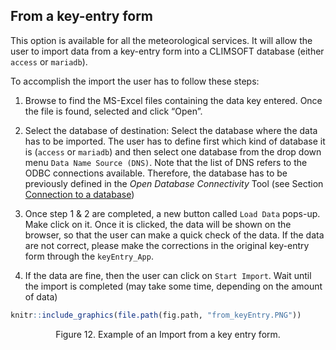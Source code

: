 ## From a key-entry form
This option is available for all the meteorological services. It will allow the user to import data from a key-entry form into a CLIMSOFT database (either `access` or `mariadb`).

To accomplish the import the user has to follow these steps:

1. Browse to find the MS-Excel files containing the data key entered. Once the file is found, selected and click "Open".

2. Select the database of destination: Select the database where the data has to be imported. The user has to define first which kind of database it is (`access` or `mariadb`) and then select one database from the drop down menu `Data Name Source (DNS)`. Note that the list of DNS refers to the ODBC connections available. Therefore, the database has to be previously defined in the *Open Database Connectivity* Tool (see Section [Connection to a database](#odbc))

3. Once step 1 & 2 are completed, a new button called `Load Data` pops-up. Make click on it. Once it is clicked, the data will be shown on the browser, so that the user can make a quick check of the data. If the data are not correct, please make the corrections in the original key-entry form through the `keyEntry_App`.

4. If the data are fine, then the user can click on `Start Import`. Wait until the import is completed (may take some time, depending on the amount of data)

```r
knitr::include_graphics(file.path(fig.path, "from_keyEntry.PNG"))
```
<center>Figure 12. Example of an Import from a key entry form.</center><br>